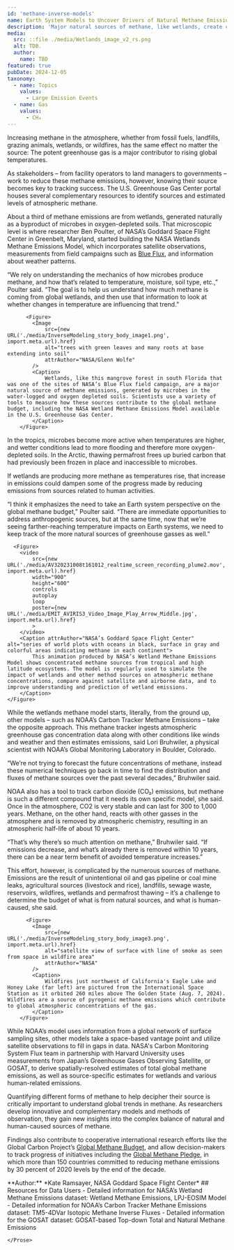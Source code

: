 ```yaml
---
id: 'methane-inverse-models'
name: Earth System Models to Uncover Drivers of Natural Methane Emissions
description: 'Major natural sources of methane, like wetlands, create complications in identifying types and quantities of emissions. Researchers from NASA and NOAA are using advanced technology and models to deepen understanding of the role of natural sources and sinks in global atmospheric concentrations and support improved estimates in the global methane budget.'
media:
  src: ::file ./media/Wetlands_image_v2_rs.png
  alt: TDB.
  author:
    name: TBD
featured: true
pubDate: 2024-12-05
taxonomy:
  - name: Topics
    values:
      - Large Emission Events
  - name: Gas
    values:
      - CH₄
---
```


<Block>
  <Prose>
  Increasing methane in the atmosphere, whether from fossil fuels, landfills, grazing animals, wetlands, or wildfires, has the same effect no matter the source: The potent greenhouse gas is a major contributor to rising global temperatures.

  As stakeholders – from facility operators to land managers to governments – work to reduce these methane emissions, however, knowing their source becomes key to tracking success. The U.S. Greenhouse Gas Center portal houses several complementary resources to identify sources and estimated levels of atmospheric methane.

  About a third of methane emissions are from wetlands, generated naturally as a byproduct of microbes in oxygen-depleted soils. That microscopic level is where researcher Ben Poulter, of NASA’s Goddard Space Flight Center in Greenbelt, Maryland, started building the <Link to='/data-catalog/lpjeosim-wetlandch4-grid-v1'>NASA Wetlands Methane Emissions Model</Link>, which incorporates satellite observations, measurements from field campaigns such as [Blue Flux](https://science.nasa.gov/science-research/earth-science/nasas-blueflux-campaign-supports-blue-carbon-management-in-south-florida/), and information about weather patterns.

  “We rely on understanding the mechanics of how microbes produce methane, and how that’s related to temperature, moisture, soil type, etc.,” Poulter said. “The goal is to help us understand how much methane is coming from global wetlands, and then use that information to look at whether changes in temperature are influencing that trend.”

          <Figure>
            <Image
                src={new URL('./media/InverseModeling_story_body_image1.png', import.meta.url).href}
                alt="trees with green leaves and many roots at base extending into soil"
                attrAuthor="NASA/Glenn Wolfe"
            />
            <Caption>
                Wetlands, like this mangrove forest in south Florida that was one of the sites of NASA’s Blue Flux field campaign, are a major natural source of methane emissions, generated by microbes in the water-logged and oxygen depleted soils. Scientists use a variety of tools to measure how these sources contribute to the global methane budget, including the NASA Wetland Methane Emissions Model available in the U.S. Greenhouse Gas Center.
            </Caption>
        </Figure>

  In the tropics, microbes become more active when temperatures are higher, and wetter conditions lead to more flooding and therefore more oxygen-depleted soils. In the Arctic, thawing permafrost frees up buried carbon that had previously been frozen in place and inaccessible to microbes.

  If wetlands are producing more methane as temperatures rise, that increase in emissions could dampen some of the progress made by reducing emissions from sources related to human activities.

  “I think it emphasizes the need to take an Earth system perspective on the global methane budget,” Poulter said. “There are immediate opportunities to address anthropogenic sources, but at the same time, now that we’re seeing farther-reaching temperature impacts on Earth systems, we need to keep track of the more natural sources of greenhouse gasses as well.”

      <Figure>
        <video
            src={new URL('./media/AV320231008t161012_realtime_screen_recording_plume2.mov', import.meta.url).href}
            width="900"
            height="600"
            controls
            autoplay
            loop
            poster={new URL('./media/EMIT_AVIRIS3_Video_Image_Play_Arrow_Middle.jpg', import.meta.url).href}
            >
        </video>
        <Caption attrAuthor="NASA’s Goddard Space Flight Center" alt="series of world plots with oceans in black, surface in gray and colorful areas indicating methane in each continent">
            This animation produced by NASA’s Wetland Methane Emissions Model shows concentrated methane sources from tropical and high latitude ecosystems. The model is regularly used to simulate the impact of wetlands and other method sources on atmospheric methane concentrations, compare against satellite and airborne data, and to improve understanding and prediction of wetland emissions.
        </Caption>
    </Figure>

  While the wetlands methane model starts, literally, from the ground up, other models – such as NOAA’s Carbon Tracker Methane Emissions – take the opposite approach. This methane tracker ingests atmospheric greenhouse gas concentration data along with other conditions like winds and weather and then estimates emissions, said Lori Bruhwiler, a physical scientist with NOAA’s Global Monitoring Laboratory in Boulder, Colorado.

  “We’re not trying to forecast the future concentrations of methane, instead these numerical techniques go back in time to find the distribution and fluxes of methane sources over the past several decades,” Bruhwiler said.

  NOAA also has a tool to track carbon dioxide (CO₂) emissions, but methane is such a different compound that it needs its own specific model, she said. Once in the atmosphere, CO2 is very stable and can last for 300 to 1,000 years. Methane, on the other hand, reacts with other gasses in the atmosphere and is removed by atmospheric chemistry, resulting in an atmospheric half-life of about 10 years.

  “That’s why there’s so much attention on methane,” Bruhwiler said. “If emissions decrease, and what’s already there is removed within 10 years, there can be a near term benefit of avoided temperature increases.”

  This effort, however, is complicated by the numerous sources of methane. Emissions are the result of unintentional oil and gas pipeline or coal mine leaks, agricultural sources (livestock and rice), landfills, sewage waste, reservoirs, wildfires, wetlands and permafrost thawing – it’s a challenge to determine the budget of what is from natural sources, and what is human-caused, she said.

          <Figure>
            <Image
                src={new URL('./media/InverseModeling_story_body_image3.png', import.meta.url).href}
                alt="satellite view of surface with line of smoke as seen from space in wildfire area"
                attrAuthor="NASA"
            />
            <Caption>
                Wildfires just northwest of California's Eagle Lake and Honey Lake (far left) are pictured from the International Space Station as it orbited 260 miles above The Golden State (Aug. 7, 2024). Wildfires are a source of pyrogenic methane emissions which contribute to global atmospheric concentrations of the gas. 
            </Caption>
        </Figure>

  While NOAA’s model uses information from a global network of surface sampling sites, other models take a space-based vantage point and utilize satellite observations to fill in gaps in data. NASA's Carbon Monitoring System Flux team in partnership with Harvard University uses measurements from Japan’s Greenhouse Gases Observing Satellite, or <Link to="/data-catalog/gosat-based-ch4budget-yeargrid-v1">GOSAT</Link>, to derive spatially-resolved estimates of total global methane emissions, as well as source-specific estimates for wetlands and various human-related emissions.

  Quantifying different forms of methane to help decipher their source is critically important to understand global trends in methane. As researchers develop innovative and complementary models and methods of observation, they gain new insights into the complex balance of natural and human-caused sources of methane.

  Findings also contribute to cooperative international research efforts like the Global Carbon Project’s [Global Methane Budget](https://www.globalcarbonproject.org/methanebudget/), and allow decision-makers to track progress of initiatives including the [Global Methane Pledge](https://www.globalmethanepledge.org/), in which more than 150 countries committed to reducing methane emissions by 30 percent of 2020 levels by the end of the decade.

  </Prose>
  </Block>


<Block>
  <Prose>
    **Author:**
    *Kate Ramsayer, NASA Goddard Space Flight Center*
  </Prose>
</Block>



<Block>
    <Prose>
        ## Resources for Data Users 
        - Detailed information for NASA’s Wetland Methane Emissions dataset: <Link to="/data-catalog/lpjeosim-wetlandch4-grid-v1">Wetland Methane Emissions, LPJ-EOSIM Model </Link>
        - Detailed information for NOAA’s Carbon Tracker Methane Emissions dataset: <Link to="/data-catalog/tm54dvar-ch4flux-monthgrid-v1">TM5-4DVar Isotopic Methane Inverse Fluxes </Link>
        - Detailed information for the GOSAT dataset: <Link to="/data-catalog/gosat-based-ch4budget-yeargrid-v1">GOSAT-based Top-down Total and Natural Methane Emissions </Link>

    </Prose>
</Block>

